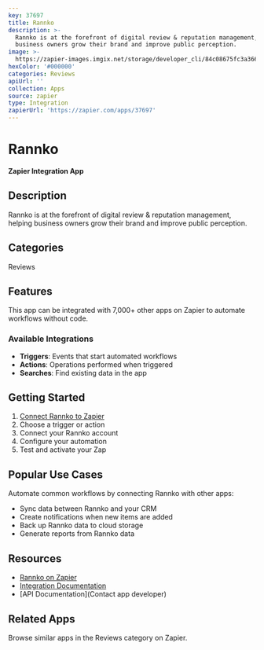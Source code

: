```yaml
---
key: 37697
title: Rannko
description: >-
  Rannko is at the forefront of digital review & reputation management, helping
  business owners grow their brand and improve public perception.
image: >-
  https://zapier-images.imgix.net/storage/developer_cli/84c08675fc3a3669beeb0dbcbe052598_3.png?auto=format%2Ccompress&ixlib=python-3.0.0&q=50
hexColor: '#000000'
categories: Reviews
apiUrl: ''
collection: Apps
source: zapier
type: Integration
zapierUrl: 'https://zapier.com/apps/37697'
---
```

# Rannko

**Zapier Integration App**

## Description

Rannko is at the forefront of digital review & reputation management, helping business owners grow their brand and improve public perception.

## Categories

Reviews

## Features

This app can be integrated with 7,000+ other apps on Zapier to automate workflows without code.

### Available Integrations

- **Triggers**: Events that start automated workflows
- **Actions**: Operations performed when triggered
- **Searches**: Find existing data in the app

## Getting Started

1. [Connect Rannko to Zapier](https://zapier.com/apps/37697)
2. Choose a trigger or action
3. Connect your Rannko account
4. Configure your automation
5. Test and activate your Zap

## Popular Use Cases

Automate common workflows by connecting Rannko with other apps:

- Sync data between Rannko and your CRM
- Create notifications when new items are added
- Back up Rannko data to cloud storage
- Generate reports from Rannko data

## Resources

- [Rannko on Zapier](https://zapier.com/apps/37697)
- [Integration Documentation](https://zapier.com/apps/37697/integrations)
- [API Documentation](Contact app developer)

## Related Apps

Browse similar apps in the Reviews category on Zapier.
